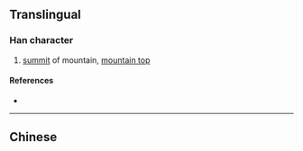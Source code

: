 {{also|巔}}
{{character info/new}}
==Translingual==

===Han character===
{{Han char|rn=46|rad=山|as=16|sn=19|four=|canj=UJCO|ids=⿱山颠}}

# [[summit]] of mountain, [[mountain top]]

====References====
* {{Han ref|kx=0322.181|hdz=10805.090|uh=5DC5|ud=24005}}

----

==Chinese==
{{zh-see|巔}}